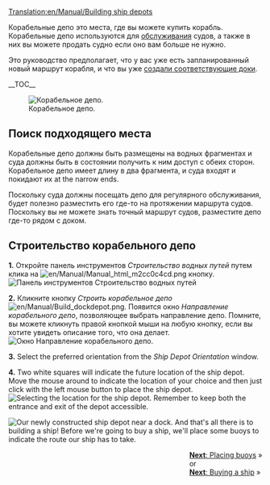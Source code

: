 [[Translation:en/Manual/Building ship depots]]
{{ru/Перевод|en/Manual/Building ship depots|0}}
{{ru/Manual/Tutorial/Учебник}}

Корабельные депо это места, где вы можете купить корабль.  Корабельные депо используются для [[en/Manual/Servicing|обслуживания]] судов, а также в них вы можете продать судно если оно вам больше не нужно.

Это руководство предполагает, что у вас уже есть запланированный новый маршрут корабля, и что вы уже [[en/Manual/Building docks|создали соответствующие доки]].

__TOC__

[[File:en/Manual/Shipdepot-construction-1.png|frame|left|Корабельное депо.]]
==Поиск подходящего места==
Корабельные депо должны быть размещены на водных фрагментах и суда должны быть в состоянии получить к ним доступ с обеих сторон. Корабельное депо имеет длину в два фрагмента, и суда входят и покидают их at the narrow ends.

Поскольку суда должны посещать депо для регулярного обслуживания, будет полезно разместить его где-то на протяжении маршрута судов. Поскольку вы не можете знать точный маршрут судов, разместите депо где-то рядом с доком.


==Строительство корабельного депо==

'''1.''' Откройте панель инструментов ''Строительство водных путей'' путем клика на [[File:en/Manual/Manual html m2cc0c4cd.png]] кнопку.
[[File:en/Manual/Dock toolbar.png|frame|none|Панель инструментов Строительство водных путей]]

'''2.''' Кликните кнопку ''Строить корабельное депо'' [[File:en/Manual/Build dockdepot.png]]. Появится окно ''Направление корабельного депо'', позволяющее выбрать направление депо. Помните, вы можете кликнуть правой кнопкой мыши на любую кнопку, если вы хотите увидеть описание того, что она делает. 
[[File:en/Manual/Ship-depot-orientation.png|frame|none|Окно Направление корабельного депо.]]

'''3.''' Select the preferred orientation from the ''Ship Depot Orientation'' window.

'''4.''' Two white squares will indicate the future location of the ship depot. Move the mouse around to indicate the location of your choice and then just click with the left mouse button to place the ship depot.
[[File:en/Manual/Shipdepot-construction-3.png|frame|none|Selecting the location for the ship depot. Remember to keep both the entrance and exit of the depot accessible.]]

[[File:en/Manual/Shipdepot-construction-4.png|frame|right|Our newly constructed ship depot near a dock.]]
And that's all there is to building a ship! Before we're going to buy a ship, we'll place some buoys to indicate the route our ship has to take.

<span style="float: right">[[en/Manual/Building buoys|'''Next''': Placing buoys]] &raquo;
<br />
or
<br />
[[en/Manual/Buying ships|'''Next''': Buying a ship]] &raquo;</span>